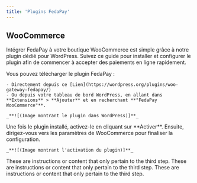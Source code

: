 ```yaml
---
title: 'Plugins FedaPay'
---
```


## WooCommerce

Intégrer FedaPay à votre boutique WooCommerce est simple grâce à notre plugin dédié pour WordPress. Suivez ce guide pour installer et configurer le plugin afin de commencer à accepter des paiements en ligne rapidement.

<Steps>
  <Step title="Télécharger et installer le plugin">
    Vous pouvez télécharger le plugin FedaPay :

    - Directement depuis ce [Lien](https://wordpress.org/plugins/woo-gateway-fedapay/)
    - Ou depuis votre tableau de bord WordPress, en allant dans **Extensions** > **Ajouter** et en recherchant **"FedaPay WooCommerce"**.

    _**![(Image montrant le plugin dans WordPress)]**_

  </Step>
  <Step title="Activer le plugin">
    Une fois le plugin installé, activez-le en cliquant sur **Activer**. Ensuite, dirigez-vous vers les paramètres de WooCommerce pour finaliser la configuration.

    _**![(Image montrant l'activation du plugin)]**_
  </Step>
  <Step title="Third Step">
    These are instructions or content that only pertain to the third step.
  </Step>
  <Step title="Third Step">
    These are instructions or content that only pertain to the third step.
  </Step>
  <Step title="Third Step">
    These are instructions or content that only pertain to the third step.
  </Step>
</Steps>
